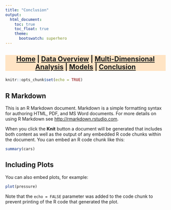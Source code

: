 ```yaml
---
title: "Conclusion"
output:
  html_document:
    toc: true
    toc_float: true
    theme:
      bootswatch: superhero
---
```


<h3 style="background-color:bisque;text-align:center;font-size:150%;">[Home](https://pbischoff3.github.io/) | [Data Overview](https://pbischoff3.github.io/data_overview/) | [Multi-Dimensional Analysis](https://pbischoff3.github.io/multi_dimensional_analysis/) | [Models](https://pbischoff3.github.io/models/) | [Conclusion](https://pbischoff3.github.io/Conclusion/)</h3>

```r
knitr::opts_chunk$set(echo = TRUE)
```

## R Markdown

This is an R Markdown document. Markdown is a simple formatting syntax for authoring HTML, PDF, and MS Word documents. For more details on using R Markdown see <http://rmarkdown.rstudio.com>.

When you click the **Knit** button a document will be generated that includes both content as well as the output of any embedded R code chunks within the document. You can embed an R code chunk like this:

```r
summary(cars)
```

## Including Plots

You can also embed plots, for example:

```r
plot(pressure)
```

Note that the `echo = FALSE` parameter was added to the code chunk to prevent printing of the R code that generated the plot.
